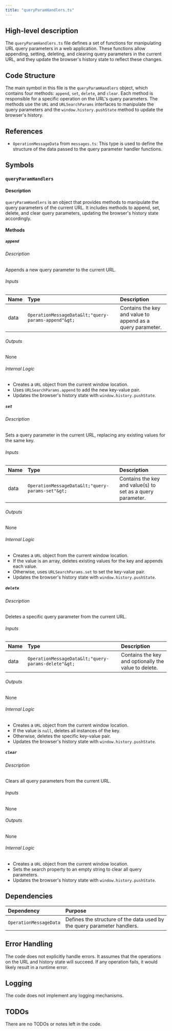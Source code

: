 ```yaml
---
title: "queryParamHandlers.ts"
---
```


## High-level description

The `queryParamHandlers.ts` file defines a set of functions for manipulating URL query parameters in a web application. These functions allow appending, setting, deleting, and clearing query parameters in the current URL, and they update the browser's history state to reflect these changes.

## Code Structure

The main symbol in this file is the `queryParamHandlers` object, which contains four methods: `append`, `set`, `delete`, and `clear`. Each method is responsible for a specific operation on the URL's query parameters. The methods use the `URL` and `URLSearchParams` interfaces to manipulate the query parameters and the `window.history.pushState` method to update the browser's history.

## References

- `OperationMessageData` from `messages.ts`: This type is used to define the structure of the data passed to the query parameter handler functions.

## Symbols

### `queryParamHandlers`
#### Description
`queryParamHandlers` is an object that provides methods to manipulate the query parameters of the current URL. It includes methods to append, set, delete, and clear query parameters, updating the browser's history state accordingly.

#### Methods

##### `append`
###### Description
Appends a new query parameter to the current URL.

###### Inputs
| Name | Type | Description |
|:-----|:-----|:------------|
| data | `OperationMessageData&lt;"query-params-append"&gt;` | Contains the key and value to append as a query parameter. |

###### Outputs
None

###### Internal Logic
- Creates a `URL` object from the current window location.
- Uses `URLSearchParams.append` to add the new key-value pair.
- Updates the browser's history state with `window.history.pushState`.

##### `set`
###### Description
Sets a query parameter in the current URL, replacing any existing values for the same key.

###### Inputs
| Name | Type | Description |
|:-----|:-----|:------------|
| data | `OperationMessageData&lt;"query-params-set"&gt;` | Contains the key and value(s) to set as a query parameter. |

###### Outputs
None

###### Internal Logic
- Creates a `URL` object from the current window location.
- If the value is an array, deletes existing values for the key and appends each value.
- Otherwise, uses `URLSearchParams.set` to set the key-value pair.
- Updates the browser's history state with `window.history.pushState`.

##### `delete`
###### Description
Deletes a specific query parameter from the current URL.

###### Inputs
| Name | Type | Description |
|:-----|:-----|:------------|
| data | `OperationMessageData&lt;"query-params-delete"&gt;` | Contains the key and optionally the value to delete. |

###### Outputs
None

###### Internal Logic
- Creates a `URL` object from the current window location.
- If the value is `null`, deletes all instances of the key.
- Otherwise, deletes the specific key-value pair.
- Updates the browser's history state with `window.history.pushState`.

##### `clear`
###### Description
Clears all query parameters from the current URL.

###### Inputs
None

###### Outputs
None

###### Internal Logic
- Creates a `URL` object from the current window location.
- Sets the search property to an empty string to clear all query parameters.
- Updates the browser's history state with `window.history.pushState`.

## Dependencies

| Dependency | Purpose |
|:-----------|:--------|
| `OperationMessageData` | Defines the structure of the data used by the query parameter handlers. |

## Error Handling

The code does not explicitly handle errors. It assumes that the operations on the URL and history state will succeed. If any operation fails, it would likely result in a runtime error.

## Logging

The code does not implement any logging mechanisms.

## TODOs

There are no TODOs or notes left in the code.